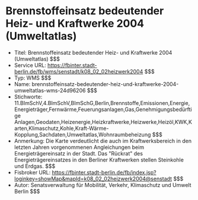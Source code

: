 # Brennstoffeinsatz bedeutender Heiz- und Kraftwerke 2004 (Umweltatlas)
- Titel: Brennstoffeinsatz bedeutender Heiz- und Kraftwerke 2004 (Umweltatlas) $$$
- Service URL: https://fbinter.stadt-berlin.de/fb/wms/senstadt/k08_02_02heizwerk2004 $$$
- Typ: WMS $$$
- Name: brennstoffeinsatz-bedeutender-heiz-und-kraftwerke-2004-umweltatlas-wms-24d96206 $$$
- Stichworte: 11.BImSchV,4.BImSchV,BImSchG,Berlin,Brennstoffe,Emissionen,Energie,Energieträger,Fernwärme,Feuerungsanlagen,Gas,Genehmigungsbedürftige Anlagen,Geodaten,Heizenergie,Heizkraftwerke,Heizwerke,Heizöl,KWK,Karten,Klimaschutz,Kohle,Kraft-Wärme-Kopplung,Sachdaten,Umweltatlas,Wohnraumbeheizung $$$
- Anmerkung: Die Karte verdeutlicht die auch im Kraftwerksbereich in den letzten Jahren vorgenommenen Angleichungen beim Energieträgereinsatz
in der Stadt. Das "Rückrat" des Energieträgereinsatzes in den Berliner Kraftwerken stellen Steinkohle und Erdgas. $$$
- Fisbroker URL: https://fbinter.stadt-berlin.de/fb/index.jsp?loginkey=showMap&mapId=k08_02_02heizwerk2004@senstadt $$$
- Autor: Senatsverwaltung für Mobilität, Verkehr, Klimaschutz und Umwelt Berlin $$$
